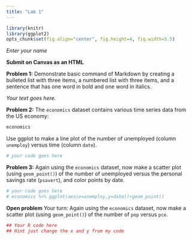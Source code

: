 ```yaml
---
title: "Lab 1"
---
```


```r
library(knitr)
library(ggplot2)
opts_chunk$set(fig.align="center", fig.height=4, fig.width=5.5)
```

*Enter your name*

**Submit on Canvas as an HTML**


**Problem 1:** Demonstrate basic command of Markdown by creating a bulleted list with three items, a numbered list with three items, and a sentence that has one word in bold and one word in italics.

*Your text goes here.*

**Problem 2:** The `economics` dataset contains various time series data from the US economy:

```r
economics
```

Use ggplot to make a line plot of the number of unemployed (column `unemploy`) versus time (column `date`).

```r
# your code goes here
```

**Problem 3:** Again using the `economics` dataset, now make a scatter plot (using `geom_point()`) of the number of unemployed versus the personal savings rate (`psavert`), and color points by date.

```r
# your code goes here
# economics %>% ggplot(aes(x=unemploy,y=date))+geom_point()
```

**Open problem** Your turn: Again using the `economics` dataset, now make a scatter plot (using `geom_point()`) of the number of `pop` versus `pce`.


```r
## Your R code here
## Hint just change the x and y from my code
```
